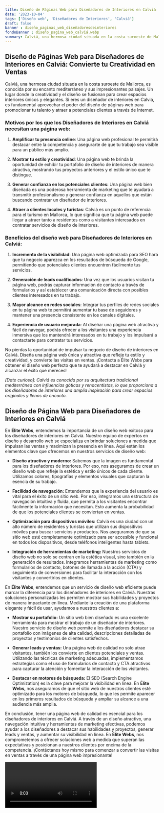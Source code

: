 ```yaml
---
title: Diseño de Páginas Web para Diseñadores de Interiores en Calviá
date: '2023-10-04'
tags: ['Diseño web', 'Diseñadores de Interiores', 'Calviá']
draft: false
banner : diseño_paginas_web_diseñadoresdeinteriores
fondoBanner : diseño_pagina_web_calviá.webp
summary: Calviá, una hermosa ciudad situada en la costa suroeste de Mallorca, es conocida por su encanto mediterráneo y sus impresionantes paisajes. Un lugar donde la creatividad y el diseño se fusionan para crear espacios interiores únicos y elegantes. Si eres un diseñador de interiores en Calviá, es fundamental aprovechar el poder del diseño de páginas web para promocionar tu talento y atraer a potenciales clientes a través de Internet.
---
```


## Diseño de Páginas Web para Diseñadores de Interiores en Calviá: Convierte tu Creatividad en Ventas

Calviá, una hermosa ciudad situada en la costa suroeste de Mallorca, es conocida por su encanto mediterráneo y sus impresionantes paisajes. Un lugar donde la creatividad y el diseño se fusionan para crear espacios interiores únicos y elegantes. Si eres un diseñador de interiores en Calviá, es fundamental aprovechar el poder del diseño de páginas web para promocionar tu talento y atraer a potenciales clientes a través de Internet.

### Motivos por los que los Diseñadores de Interiores en Calviá necesitan una página web:

1. **Amplificar tu presencia online**: Una página web profesional te permitirá destacar entre la competencia y asegurarte de que tu trabajo sea visible para un público más amplio.

2. **Mostrar tu estilo y creatividad**: Una página web te brinda la oportunidad de exhibir tu portafolio de diseño de interiores de manera atractiva, mostrando tus proyectos anteriores y el estilo único que te distingue.

3. **Generar confianza en los potenciales clientes**: Una página web bien diseñada es una poderosa herramienta de marketing que te ayudará a transmitir profesionalismo y generar confianza en aquellos que están buscando contratar un diseñador de interiores.

4. **Atraer a clientes locales y turistas**: Calviá es un punto de referencia para el turismo en Mallorca, lo que significa que tu página web puede llegar a atraer tanto a residentes como a visitantes interesados en contratar servicios de diseño de interiores.

### Beneficios del diseño web para Diseñadores de Interiores en Calviá:

1. **Incremento de la visibilidad**: Una página web optimizada para SEO hará que tu negocio aparezca en los resultados de búsqueda de Google, permitiendo que potenciales clientes encuentren fácilmente tus servicios.

2. **Generación de leads cualificados**: Una vez que los usuarios visitan tu página web, podrás capturar información de contacto a través de formularios y así establecer una comunicación directa con posibles clientes interesados en tu trabajo.

3. **Mayor alcance en redes sociales**: Integrar tus perfiles de redes sociales en tu página web te permitirá aumentar tu base de seguidores y mantener una presencia consistente en los canales digitales.

4. **Experiencia de usuario mejorada**: Al diseñar una página web atractiva y fácil de navegar, podrás ofrecer a los visitantes una experiencia inmersiva que los mantendrá interesados en tu trabajo y los impulsará a contactarte para contratar tus servicios.

No pierdas la oportunidad de impulsar tu negocio de diseño de interiores en Calviá. Diseña una página web única y atractiva que refleje tu estilo y creatividad, y convierte las visitas en ventas. ¡Contacta a Élite Webs para obtener el diseño web perfecto que te ayudará a destacar en Calviá y alcanzar el éxito que mereces!

*[Dato curioso]: Calviá es conocida por su arquitectura tradicional mediterránea con influencias góticas y renacentistas, lo que proporciona a los diseñadores de interiores una amplia inspiración para crear espacios originales y llenos de encanto.*

<GifSeo />

<Cta />

## Diseño de Página Web para Diseñadores de Interiores en Calviá
En **Élite Webs**, entendemos la importancia de un diseño web exitoso para los diseñadores de interiores en Calviá. Nuestro equipo de expertos en diseño y desarrollo web se especializa en brindar soluciones a medida que impulsan las ventas y maximizan la presencia en línea. Aquí están los elementos clave que ofrecemos en nuestros servicios de diseño web:

- **Diseño atractivo y moderno:** Sabemos que la imagen es fundamental para los diseñadores de interiores. Por eso, nos aseguramos de crear un diseño web que refleje la estética y estilo únicos de cada cliente. Utilizamos colores, tipografías y elementos visuales que capturan la esencia de su trabajo.

- **Facilidad de navegación:** Entendemos que la experiencia del usuario es vital para el éxito de un sitio web. Por eso, integramos una estructura de navegación intuitiva y fluida, que permita a los visitantes encontrar fácilmente la información que necesitan. Esto aumenta la probabilidad de que los potenciales clientes se conviertan en ventas.

- **Optimización para dispositivos móviles:** Calviá es una ciudad con un alto número de residentes y turistas que utilizan sus dispositivos móviles para buscar servicios y productos. Nos aseguramos de que su sitio web esté completamente optimizado para ser accesible y funcional en todos los dispositivos, desde teléfonos inteligentes hasta tablets.

- **Integración de herramientas de marketing:** Nuestros servicios de diseño web no solo se centran en la estética visual, sino también en la generación de resultados. Integramos herramientas de marketing como formularios de contacto, botones de llamada a la acción (CTA) y seguimiento de conversiones para facilitar la interacción con los visitantes y convertirlos en clientes.

En **Élite Webs**, entendemos que un servicio de diseño web eficiente puede marcar la diferencia para los diseñadores de interiores en Calviá. Nuestras soluciones personalizadas les permiten mostrar sus habilidades y proyectos de manera impactante en línea. Mediante la creación de una plataforma elegante y fácil de usar, ayudamos a nuestros clientes a:

- **Mostrar su portafolio:** Un sitio web bien diseñado es una excelente herramienta para mostrar el trabajo de un diseñador de interiores. Nuestro servicio de diseño web permite a los diseñadores destacar su portafolio con imágenes de alta calidad, descripciones detalladas de proyectos y testimonios de clientes satisfechos.

- **Generar leads y ventas:** Una página web de calidad no solo atrae visitantes, también los convierte en clientes potenciales y ventas. Utilizando las técnicas de marketing adecuadas, implementamos estrategias como el uso de formularios de contacto y CTA atractivos para capturar la atención y fomentar la interacción de los visitantes.

- **Destacar en motores de búsqueda:** El SEO (Search Engine Optimization) es la clave para mejorar la visibilidad en línea. En **Élite Webs**, nos aseguramos de que el sitio web de nuestros clientes esté optimizado para los motores de búsqueda, lo que les permite aparecer en los primeros resultados de búsqueda y ampliar su alcance a una audiencia más amplia.

En conclusión, tener una página web de calidad es esencial para los diseñadores de interiores en Calviá. A través de un diseño atractivo, una navegación intuitiva y herramientas de marketing efectivas, podemos ayudar a los diseñadores a destacar sus habilidades y proyectos, generar leads y ventas, y aumentar su visibilidad en línea. En **Élite Webs**, nos comprometemos a ofrecer soluciones web a medida que superan las expectativas y posicionan a nuestros clientes por encima de la competencia. ¡Contáctanos hoy mismo para comenzar a convertir las visitas en ventas a través de una página web impresionante!

<Video />

<CtaBot job='Diseñadores de Interiores' city='Calviá'/>

<Gmaps query='Calviá+españa+maps' />